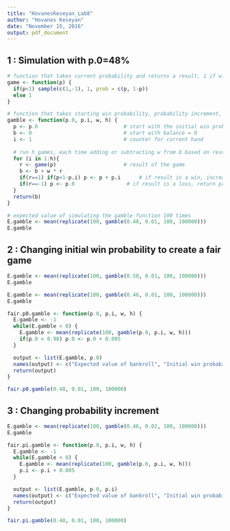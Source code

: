 ```yaml
---
title: "HovanesKeseyan_Lab8"
author: "Hovanes Keseyan"
date: "November 15, 2016"
output: pdf_document
---
```


## 1 : Simulation with p.0=48%

```r
# function that takes current probability and returns a result, 1 if win, -1 if loss
game <- function(p) {
  if(p<1) sample(c(1,-1), 1, prob = c(p, 1-p))
  else 1
}

# function that takes starting win probability, probability increment, wager amount, and number of hands, and returns the balance in dollars
gamble <- function(p.0, p.i, w, h) {
  p <- p.0                            # start with the initial win probability
  b <- 0                              # start with balance = 0
  i <- 1                              # counter for current hand
  
  # run h games, each time adding or subtracting w from b based on result r of game function, then change p based on win or loss
  for (i in 1:h){
    r <- game(p)                      # result of the game
    b <- b + w * r
    if(r==1) if(p<1-p.i) p <- p + p.i      # if result is a win, increase probability if it is not yet 100%
    if(r==-1) p <- p.0                 # if result is a loss, return probability to initial value p.0
  }
  return(b)
}

# expected value of simulating the gamble function 100 times
E.gamble <- mean(replicate(100, gamble(0.48, 0.01, 100, 100000)))
E.gamble
```

## 2 : Changing initial win probability to create a fair game

```r
E.gamble <- mean(replicate(100, gamble(0.50, 0.01, 100, 100000)))
E.gamble

E.gamble <- mean(replicate(100, gamble(0.46, 0.01, 100, 100000)))
E.gamble

fair.p0.gamble <- function(p.0, p.i, w, h) {
  E.gamble <- -1
  while(E.gamble < 0) {
    E.gamble <- mean(replicate(100, gamble(p.0, p.i, w, h)))
    if(p.0 < 0.98) p.0 <- p.0 + 0.005
  }

  output <- list(E.gamble, p.0)
  names(output) <- c("Expected value of bankroll", "Initial win probability")
  return(output)
}

fair.p0.gamble(0.48, 0.01, 100, 100000)

```

## 3 : Changing probability increment

```r
E.gamble <- mean(replicate(100, gamble(0.46, 0.02, 100, 100000)))
E.gamble

fair.pi.gamble <- function(p.0, p.i, w, h) {
  E.gamble <- -1
  while(E.gamble < 0) {
    E.gamble <- mean(replicate(100, gamble(p.0, p.i, w, h)))
    p.i <- p.i + 0.005
  }

  output <- list(E.gamble, p.0, p.i)
  names(output) <- c("Expected value of bankroll", "Initial win probability", "Probability increment")
  return(output)
}

fair.pi.gamble(0.48, 0.01, 100, 100000)
```

